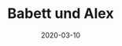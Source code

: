 ---
title: Babett und Alex 
date: 2020-03-10
image: /images/hochzeitsblog/kennenlernshooting/babett-alex2.jpg
width: 2000
height: 1333
category: Kennenlernshooting
couple_category: Babett und Alex 
weight: 6051
---